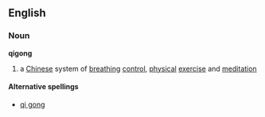 ==English==
===Noun===
{{wikipedia}}
'''qigong'''
# a [[Chinese]] system of [[breathing]] [[control]], [[physical]] [[exercise]] and [[meditation]]
====Alternative spellings====
*[[qi gong]]